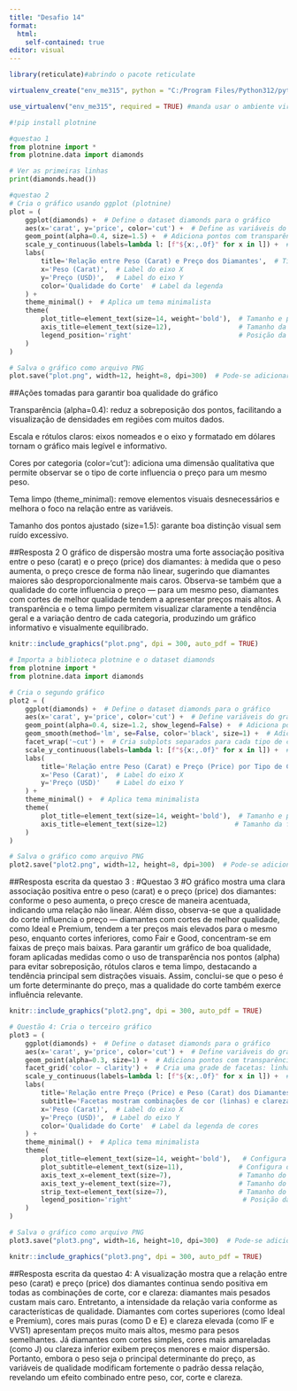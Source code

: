 ---
title: "Desafio 14"
format:
  html: 
    self-contained: true
editor: visual
---

```{r}
library(reticulate)#abrindo o pacote reticulate
```

```{r}
virtualenv_create("env_me315", python = "C:/Program Files/Python312/python.exe")#criando um ambiente virtual pra usar python
```

```{r}
use_virtualenv("env_me315", required = TRUE) #manda usar o ambiente virtual criado
```

```{python}
#!pip install plotnine
```

```{python}
#questao 1
from plotnine import *
from plotnine.data import diamonds

# Ver as primeiras linhas
print(diamonds.head())
```

```{python}
#questao 2
# Cria o gráfico usando ggplot (plotnine)
plot = (
    ggplot(diamonds) +  # Define o dataset diamonds para o gráfico
    aes(x='carat', y='price', color='cut') +  # Define as variáveis do gráfico: x, y e cor por corte
    geom_point(alpha=0.4, size=1.5) +  # Adiciona pontos com transparência (alpha) e tamanho definido
    scale_y_continuous(labels=lambda l: [f"${x:,.0f}" for x in l]) +  # Formata o eixo y como valores monetários
    labs(
        title='Relação entre Peso (Carat) e Preço dos Diamantes',  # Título do gráfico
        x='Peso (Carat)',  # Label do eixo X
        y='Preço (USD)',   # Label do eixo Y
        color='Qualidade do Corte'  # Label da legenda
    ) +
    theme_minimal() +  # Aplica um tema minimalista
    theme(
        plot_title=element_text(size=14, weight='bold'),  # Tamanho e peso da fonte do título
        axis_title=element_text(size=12),                 # Tamanho da fonte dos eixos
        legend_position='right'                           # Posição da legenda
    )
)

# Salva o gráfico como arquivo PNG
plot.save("plot.png", width=12, height=8, dpi=300)  # Pode-se adicionar width, height e dpi para maior controle do tamanho e resolução

```


##Ações tomadas para garantir boa qualidade do gráfico

Transparência (alpha=0.4): reduz a sobreposição dos pontos, facilitando a visualização de densidades em regiões com muitos dados.

Escala e rótulos claros: eixos nomeados e o eixo y formatado em dólares tornam o gráfico mais legível e informativo.

Cores por categoria (color='cut'): adiciona uma dimensão qualitativa que permite observar se o tipo de corte influencia o preço para um mesmo peso.

Tema limpo (theme_minimal): remove elementos visuais desnecessários e melhora o foco na relação entre as variáveis.

Tamanho dos pontos ajustado (size=1.5): garante boa distinção visual sem ruído excessivo.

##Resposta 2 O gráfico de dispersão mostra uma forte associação positiva entre o peso (carat) e o preço (price) dos diamantes: à medida que o peso aumenta, o preço cresce de forma não linear, sugerindo que diamantes maiores são desproporcionalmente mais caros. Observa-se também que a qualidade do corte influencia o preço — para um mesmo peso, diamantes com cortes de melhor qualidade tendem a apresentar preços mais altos. A transparência e o tema limpo permitem visualizar claramente a tendência geral e a variação dentro de cada categoria, produzindo um gráfico informativo e visualmente equilibrado.


```{r}
knitr::include_graphics("plot.png", dpi = 300, auto_pdf = TRUE)
```

```{python}
# Importa a biblioteca plotnine e o dataset diamonds
from plotnine import *
from plotnine.data import diamonds

# Cria o segundo gráfico
plot2 = (
    ggplot(diamonds) +  # Define o dataset diamonds para o gráfico
    aes(x='carat', y='price', color='cut') +  # Define variáveis do gráfico: x, y e cor por corte
    geom_point(alpha=0.4, size=1.2, show_legend=False) +  # Adiciona pontos com transparência e tamanho menor; oculta a legenda
    geom_smooth(method='lm', se=False, color='black', size=1) +  # Adiciona linha de regressão linear sem intervalo de confiança
    facet_wrap('~cut') +  # Cria subplots separados para cada tipo de corte (cut)
    scale_y_continuous(labels=lambda l: [f"${x:,.0f}" for x in l]) +  # Formata o eixo Y como valores monetários
    labs(
        title='Relação entre Peso (Carat) e Preço (Price) por Tipo de Corte',  # Título do gráfico
        x='Peso (Carat)',  # Label do eixo X
        y='Preço (USD)'    # Label do eixo Y
    ) +
    theme_minimal() +  # Aplica tema minimalista
    theme(
        plot_title=element_text(size=14, weight='bold'),  # Tamanho e peso da fonte do título
        axis_title=element_text(size=12)                 # Tamanho da fonte dos eixos
    )
)

# Salva o gráfico como arquivo PNG
plot2.save("plot2.png", width=12, height=8, dpi=300)  # Pode-se adicionar width, height e dpi para controlar o tamanho e resolução

```

##Resposta escrita da questao 3 : #Questao 3
#O gráfico mostra uma clara associação positiva entre o peso (carat) e o preço (price) dos diamantes: conforme o peso aumenta, o preço cresce de maneira acentuada, indicando uma relação não linear. Além disso, observa-se que a qualidade do corte influencia o preço — diamantes com cortes de melhor qualidade, como Ideal e Premium, tendem a ter preços mais elevados para o mesmo peso, enquanto cortes inferiores, como Fair e Good, concentram-se em faixas de preço mais baixas. Para garantir um gráfico de boa qualidade, foram aplicadas medidas como o uso de transparência nos pontos (alpha) para evitar sobreposição, rótulos claros e tema limpo, destacando a tendência principal sem distrações visuais. Assim, conclui-se que o peso é um forte determinante do preço, mas a qualidade do corte também exerce influência relevante.

```{r}
knitr::include_graphics("plot2.png", dpi = 300, auto_pdf = TRUE)

```

```{python}
# Questão 4: Cria o terceiro gráfico
plot3 = (
    ggplot(diamonds) +  # Define o dataset diamonds para o gráfico
    aes(x='carat', y='price', color='cut') +  # Define variáveis do gráfico: x, y e cor por corte
    geom_point(alpha=0.3, size=1) +  # Adiciona pontos com transparência mais baixa e tamanho menor
    facet_grid('color ~ clarity') +  # Cria uma grade de facetas: linhas por cor, colunas por clareza
    scale_y_continuous(labels=lambda l: [f"${x:,.0f}" for x in l]) +  # Formata o eixo Y como valores monetários
    labs(
        title='Relação entre Preço (Price) e Peso (Carat) dos Diamantes',  # Título do gráfico
        subtitle='Facetas mostram combinações de cor (linhas) e clareza (colunas)',  # Subtítulo explicativo
        x='Peso (Carat)',  # Label do eixo X
        y='Preço (USD)',  # Label do eixo Y
        color='Qualidade do Corte'  # Label da legenda de cores
    ) +
    theme_minimal() +  # Aplica tema minimalista
    theme(
        plot_title=element_text(size=14, weight='bold'),   # Configura o tamanho e peso da fonte do título
        plot_subtitle=element_text(size=11),              # Configura o tamanho da fonte do subtítulo
        axis_text_x=element_text(size=7),                 # Tamanho do texto do eixo X
        axis_text_y=element_text(size=7),                 # Tamanho do texto do eixo Y
        strip_text=element_text(size=7),                  # Tamanho do texto das facetas
        legend_position='right'                            # Posição da legenda
    )
)

# Salva o gráfico como arquivo PNG
plot3.save("plot3.png", width=16, height=10, dpi=300)  # Pode-se adicionar width, height e dpi para controlar tamanho e resolução

```

```{r}
knitr::include_graphics("plot3.png", dpi = 300, auto_pdf = TRUE)
```
##Resposta escrita da questao 4: A visualização mostra que a relação entre peso (carat) e preço (price) dos diamantes continua sendo positiva em todas as combinações de corte, cor e clareza: diamantes mais pesados custam mais caro. Entretanto, a intensidade da relação varia conforme as características de qualidade. Diamantes com cortes superiores (como Ideal e Premium), cores mais puras (como D e E) e clareza elevada (como IF e VVS1) apresentam preços muito mais altos, mesmo para pesos semelhantes. Já diamantes com cortes simples, cores mais amareladas (como J) ou clareza inferior exibem preços menores e maior dispersão. Portanto, embora o peso seja o principal determinante do preço, as variáveis de qualidade modificam fortemente o padrão dessa relação, revelando um efeito combinado entre peso, cor, corte e clareza.
